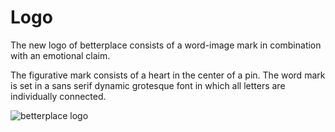 
<Meta title="Design/Logo" />

# Logo

The new logo of betterplace consists of a word-image mark in combination with an emotional claim.

The figurative mark consists of a heart in the center of a pin. The word mark is set in a sans serif dynamic grotesque font in which all letters are individually connected.

![betterplace logo](/bp-logo.svg)
